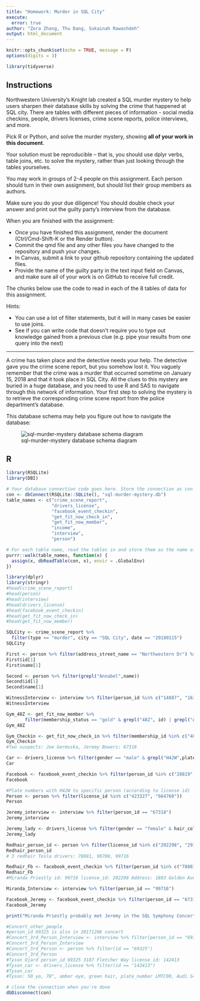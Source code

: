 ```yaml
---
title: "Homework: Murder in SQL City"
execute:
  error: true
author: "Zora Zhang, Thu Dang, Sukainah Rawashdeh"
output: html_document
---
```


```r
knitr::opts_chunk$set(echo = TRUE, message = F)
options(digits = 3)

library(tidyverse)
```

## Instructions
Northwestern University's Knight lab created a SQL murder mystery to help users sharpen their database skills by solving the crime that happened at SQL city. There are tables with different pieces of information - social media checkins, people, drivers licenses, crime scene reports, police interviews, and more. 

Pick R or Python, and solve the murder mystery, showing **all of your work in this document**. 

Your solution must be reproducible -- that is, you should use dplyr verbs, table joins, etc. to solve the mystery, rather than just looking through the tables yourselves.

You may work in groups of 2-4 people on this assignment. Each person should turn in their own assignment, but should list their group members as authors.

Make sure you do your due diligence! You should double check your answer and print out the guilty party's interview from the database.

When you are finished with the assignment: 

- Once you have finished this assignment, render the document (Ctrl/Cmd-Shift-K or the Render button). 
- Commit the qmd file and any other files you have changed to the repository and push your changes.
- In Canvas, submit a link to your github repository containing the updated files.
- Provide the name of the guilty party in the text input field on Canvas, and make sure all of your work is on GitHub to receive full credit.

The chunks below use the code to read in each of the 8 tables of data for this assignment.

Hints:

- You can use a lot of filter statements, but it will in many cases be easier to use joins. 
- See if you can write code that doesn't require you to type out knowledge gained from a previous clue (e.g. pipe your results from one query into the next)

***
A crime has taken place and the detective needs your help. The detective gave you the crime scene report, but you somehow lost it. You vaguely remember that the crime was a murder that occurred sometime on January 15, 2018 and that it took place in SQL City. All the clues to this mystery are buried in a huge database, and you need to use R and SAS to navigate through this network of information. Your first step to solving the mystery is to retrieve the corresponding crime scene report from the police department's database. 

This database schema may help you figure out how to navigate the database:

![sql-murder-mystery database schema diagram](https://github.com/NUKnightLab/sql-mysteries/blob/master/schema.png?raw=true)

## R
```r
library(RSQLite)
library(DBI)

# Your database connection code goes here. Store the connection as con 
con <- dbConnect(RSQLite::SQLite(), "sql-murder-mystery.db")
table_names <- c("crime_scene_report", 
                 "drivers_license", 
                 "facebook_event_checkin",
                 "get_fit_now_check_in", 
                 "get_fit_now_member", 
                 "income", 
                 "interview",
                 "person")

# For each table name, read the tables in and store them as the name of the table
purrr::walk(table_names, function(x) {
  assign(x, dbReadTable(con, x), envir = .GlobalEnv)
})

library(dplyr)
library(stringr)
#head(crime_scene_report)
#head(person)
#head(interview)
#head(drivers_license)
#head(facebook_event_checkin)
#head(get_fit_now_check_in)
#head(get_fit_now_member)

SQLCity <- crime_scene_report %>%
  filter(type == "murder", city == "SQL City", date == "20180115")
SQLCity

First <- person %>% filter(address_street_name == "Northwestern Dr") %>% arrange(desc(address_number))
First$id[1]
First$name[1]

Second <- person %>% filter(grepl("Annabel",name))
Second$id[1]
Second$name[1]

WitnessInterview <- interview %>% filter(person_id %in% c("14887", "16371"))
WitnessInterview

Gym_48Z <- get_fit_now_member %>%
       filter(membership_status == "gold" & grepl("48Z", id) | grepl("Annabel",name))
Gym_48Z

Gym_Checkin <- get_fit_now_check_in %>% filter(membership_id %in% c("48Z7A","48Z55","90081"))
Gym_Checkin
#Two suspects: Joe Germuska, Jeremy Bowers: 67318

Car <- drivers_license %>% filter(gender == "male" & grepl("H42W",plate_number))
Car

Facebook <- facebook_event_checkin %>% filter(person_id %in% c("28819","67318") & date == "20180115")
Facebook

#Plate numbers with H42W to specific person (according to license id)
Person <- person %>% filter(license_id %in% c("423327", "664760"))
Person

Jeremy_interview <- interview %>% filter(person_id == "67318")
Jeremy_interview

Jeremy_lady <- drivers_license %>% filter(gender == "female" & hair_color == "red" & car_make == "Tesla")
Jeremy_lady

Redhair_person_id <- person %>% filter(license_id %in% c("202298", "291182","918773"))
Redhair_person_id
# 3 redhair Tesla drivers: 78881, 90700, 99716

Redhair_Fb <- facebook_event_checkin %>% filter(person_id %in% c("78881","90700","99716"))
Redhair_Fb
#Miranda Priestly id: 99716 license_id: 202298 Address: 1883 Golden Ave

Miranda_Interview <- interview %>% filter(person_id == "99716")

Facebook_Jeremy <- facebook_event_checkin %>% filter(person_id == "67318")
Facebook_Jeremy

print("Miranda Priestly probably met Jeremy in the SQL Symphony Concert in 2017-12-06. She is the most likely to have hired Jeremy Bowers for the murder. Crime solved!")

#Concert_other_people
#person_id 69325 is also in 20171206 concert
#Concert_3rd_Person_Interview <- interview %>% filter(person_id == "69325")
#Concert_3rd_Person_Interview
#Concert_3rd_Person <- person %>% filter(id == "69325")
#Concert_3rd_Person
#Tyson Ojard person_id 69325 3187 Fletcher Way license id: 142413
#Tyson_car <- drivers_license %>% filter(id == "142413")
#Tyson_car
#Tyson: 50 yo, 78", amber eye, green hair, plate_number LMTC00, Audi S4

# close the connection when you're done
dbDisconnect(con)
```

